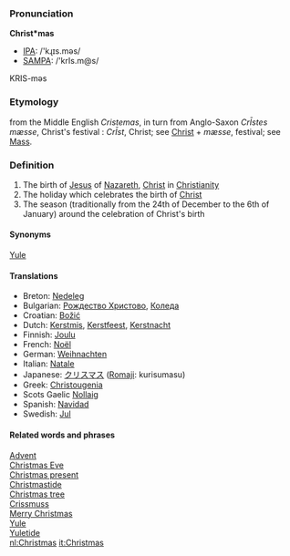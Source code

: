 ===Pronunciation===

'''Christ*mas'''
*[[IPA]]: /'kɻɪs.məs/
*[[SAMPA]]: /'krIs.m@s/
KRIS-məs

===Etymology===

from the Middle English ''Cristemas'', in turn from Anglo-Saxon ''Cr&#x012A;stes mæsse'', Christ's festival  : ''Cr&#x012A;st'', Christ; see [[Christ]] + ''mæsse'', festival; see [[Mass]].

===Definition===
#The birth of [[Jesus]] of [[Nazareth]], [[Christ]] in [[Christianity]]
#The holiday which celebrates the birth of [[Christ]]
#The season (traditionally from the 24th of December to the 6th of January) around the celebration of Christ's birth

====Synonyms====
[[Yule]]

====Translations====
*Breton: [[Nedeleg]]
*Bulgarian: [[Рождество Христово]], [[Коледа]]
*Croatian: [[Božić]]
*Dutch: [[Kerstmis]], [[Kerstfeest]], [[Kerstnacht]]
*Finnish: [[Joulu]]
*French: [[Noël]]
*German: [[Weihnachten]]
*Italian: [[Natale]]
*Japanese: [[クリスマス]] ([[Romaji]]: kurisumasu)
*Greek: [[Christougenia]]
*Scots Gaelic [[Nollaig]]
*Spanish: [[Navidad]] 
*Swedish: [[Jul]]

====Related words and phrases====
[[Advent]]<br>
[[Christmas Eve]]<br>
[[Christmas present]]<br>
[[Christmastide]]<br>
[[Christmas tree]]<br>
[[Crissmuss]]<br>
[[Merry Christmas]]<br>
[[Yule]]<br>
[[Yuletide]]<br>

[[nl:Christmas]]
[[it:Christmas]]